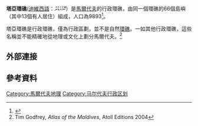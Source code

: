 {{Infobox settlement
|name                    = 塔亞環礁
|settlement_type         = 行政環礁
|image_skyline           = Kolhumadulu_(Landsat).jpg
|imagesize               = 250px
|nickname                = 
|motto                   = 
|pushpin_map             = 
|pushpin_map1            = 
|pushpin_label_position  = 
|pushpin_map_alt         = 
|pushpin_mapsize         = 
|pushpin_map_caption     = 
|latd = 2 |latm = 22 |lats =  |latNS = N
|longd = 73 |longm = 07 |longs =  |longEW = E
|coor_pinpoint           = 
|coordinates_type        = 
|coordinates_display     = 
|coordinates_footnotes   = 
|subdivision_type        = 國家
|subdivision_name        = [[馬爾代夫|馬爾代夫]]
|subdivision_type1       = 治府
|subdivision_name1       = Veymandoo
|subdivision_type2       = 
|subdivision_name2       = 
|established_title       = 
|established_date        = 
|founder                 = 
|population              = 9893
|named_for               = 
|seat_type               = 
|seat                    = 
|government_footnotes    = 
|government_type         = 
|leader_party            = 
|leader_title            = 
|leader_name             = 
|leader_title1           = 
|leader_name1            = 
|total_type              = 
|unit_pref               = 
|area_magnitude          = 
|area_footnotes          = 
|area_total_km2          = 7.16
|area_total_sq_mi        = 
|area_total_dunam        = 
|area_land_km2           = 
|area_land_sq_mi         = 
|area_water_km2          = 
|area_water_sq_mi        = 
|area_water_percent      = 
|timezone                 = [[馬爾代夫標準時間|馬爾代夫標準時間]]
|utc_offset               = +5
|timezone_DST             = 
|utc_offset_DST           = 
|postal_code_type        = 
|postal_code             = 
|area_code_type          = 
|area_code               = 
|website                 = 
|footnotes               = 
}}
'''塔亞環礁'''([[迪維西語|迪維西語]]：ކޮޅުމަޑުލު）是[[馬爾代夫|馬爾代夫]]的行政環礁，由同一個環礁的66個島嶼（其中13個有人居住）組成，人口為9893<ref>{{Cite web |url=https://www.citypopulation.de/Maldives.html |title=存档副本 |accessdate=2017-01-01 |archive-date=2016-11-08 |archive-url=https://web.archive.org/web/20161108133517/https://www.citypopulation.de/Maldives.html |dead-url=no }}</ref>。

塔亞環礁是行政環礁，僅為行政區劃，並不是自然[[環礁|環礁]]。一如其他行政環礁，這些名稱並不能精確地從地理或文化上劃分馬爾代夫。<ref>Tim Godfrey, ''Atlas of the Maldives'', Atoll Editions 2004</ref>

==外部連接==
{{Cite web |url=http://www.atollsofmaldives.gov.mv/atolls/Maalhosmadulu-Uthuruburi-(Raa-Atoll) |title=拉環礁官方介紹（英語） |accessdate=2016-12-30 |work= |publisher=馬爾代夫官方 |date= |archive-date=2021-01-15 |archive-url=https://web.archive.org/web/20210115173101/https://www.atollsofmaldives.gov.mv/atolls/Maalhosmadulu-Uthuruburi-(Raa-Atoll) |dead-url=no }}

== 參考資料 ==
{{reflist}}
{{Maldives-geo-stub}}

{{馬爾代夫行政規劃|state=expanded}}

[[Category:馬爾代夫地理|Category:馬爾代夫地理]]
[[Category:马尔代夫行政区划|Category:马尔代夫行政区划]]